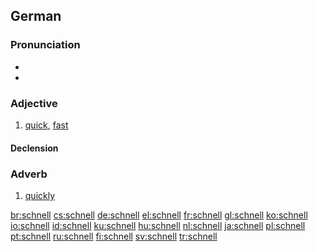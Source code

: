 ==German==

===Pronunciation===
*{{IPA|/ʃnɛl/|lang=de}}
*{{audio|De-at-schnell.ogg|audio (Austria)}}

===Adjective===
{{de-adj|comparative=schneller|superlative=schnellsten}}

# [[quick]], [[fast]]

====Declension====
{{de-decl-adj|schnell|schneller|schnellst}}

===Adverb===
{{de-adv}}

# [[quickly]]

[[br:schnell]]
[[cs:schnell]]
[[de:schnell]]
[[el:schnell]]
[[fr:schnell]]
[[gl:schnell]]
[[ko:schnell]]
[[io:schnell]]
[[id:schnell]]
[[ku:schnell]]
[[hu:schnell]]
[[nl:schnell]]
[[ja:schnell]]
[[pl:schnell]]
[[pt:schnell]]
[[ru:schnell]]
[[fi:schnell]]
[[sv:schnell]]
[[tr:schnell]]